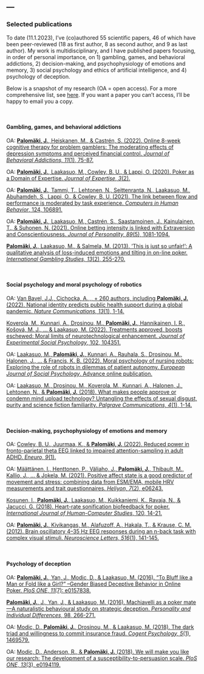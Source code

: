 ---
---

<link rel="stylesheet" href="styles.css" type="text/css">

### Selected publications

To date (11.1.2023), I've (co)authored 55 scientific papers, 46 of which have been peer-reviewed (18 as first author, 8 as second author, and 9 as last author). My work is multidisciplinary, and I have published papers focusing, in order of personal importance, on 1) gambling, games, and behavioral addictions, 2) decision-making, and psychophysiology of emotions and memory, 3) social psychology and ethics of
artificial intelligence, and 4) psychology of deception.

Below is a snapshot of my research (OA = open access). For a more comprehensive list, see <a href="https://scholar.google.com/citations?user=oKOImCYAAAAJ&hl=fi&oi=ao">here</a href>. If you want a paper you can't access, I'll be happy to email you a copy. 

<br>


#### Gambling, games, and behavioral addictions

OA: <a href="https://akjournals.com/view/journals/2006/11/1/article-p75.xml"><b>Palomäki, J.</b>, Heiskanen, M., & Castrén, S. (2022). Online 8-week cognitive therapy for problem gamblers: The moderating effects of depression symptoms and perceived financial control. <i>Journal of Behavioral Addictions, 11</i>(1), 75-87.</a href>

OA: <a href="https://www.journalofexpertise.org/articles/volume3_issue2/JoE_3_2_Palomaki_etal_earlyview.html"><b>Palomäki, J.</b>, Laakasuo, M., Cowley, B. U., & Lappi, O. (2020). Poker as a Domain of Expertise. <i>Journal of Expertise, 3</i>(2).</a href>

OA: <a href="https://www.sciencedirect.com/science/article/pii/S0747563221002144"><b>Palomäki, J.</b>, Tammi, T., Lehtonen, N., Seittenranta, N., Laakasuo, M., Abuhamdeh, S., Lappi, O., & Cowley, B. U. (2021). The link between flow and performance is moderated by task experience. <i>Computers in Human Behavior</i>, 124, 106891.</a href>

OA: <a href="https://onlinelibrary.wiley.com/doi/full/10.1111/jopy.12637"><b>Palomäki, J.</b>, Laakasuo, M., Castrén, S., Saastamoinen, J., Kainulainen, T., & Suhonen, N. (2021). Online betting intensity is linked with Extraversion and Conscientiousness. <i>Journal of Personality, 89</i>(5), 1081-1094.</a href>

<a href="https://www.tandfonline.com/doi/abs/10.1080/14459795.2013.780631?casa_token=Gn3ZKVCWHqcAAAAA:82NEK2SXJcm-nTXfpemxIUPyrmnQxHNGt6dKYfCMlV6VBjFteBkp_vn0CUnVdiu6lBsZAgMMF6rv"><b>Palomäki, J.</b>, Laakasuo, M., & Salmela, M. (2013). ‘This is just so unfair!’: A qualitative analysis of loss-induced emotions and tilting in on-line poker. <i>International Gambling Studies, 13</i>(2), 255-270.</a href>

<br>

#### Social psychology and moral psychology of robotics


OA: <a href="https://www.nature.com/articles/s41467-021-27668-9">Van Bavel, J.J., Cichocka, A.,,, + 260 authors, including <b>Palomäki, J.</b> (2022). National identity predicts public health support during a global pandemic. <i>Nature Communications, 13</i>(1), 1-14.</a href>

<a href="https://www.sciencedirect.com/science/article/pii/S0022103122000701">Koverola, M., Kunnari, A., Drosinou, M., <b>Palomäki, J.</b>, Hannikainen, I. R., Košová, M. J., ... & Laakasuo, M. (2022). Treatments approved, boosts eschewed: Moral limits of neurotechnological enhancement. <i>Journal of Experimental Social Psychology</i>, 102, 104351.</a href>

OA: <a href="https://onlinelibrary.wiley.com/doi/full/10.1002/ejsp.2890">Laakasuo, M., <b>Palomäki, J.</b>, Kunnari, A., Rauhala, S., Drosinou, M., Halonen, J., ... & Francis, K. B. (2022). Moral psychology of nursing robots: Exploring the role of robots in dilemmas of patient autonomy. <i>European Journal of Social Psychology</i>. Advance online publication.</a href>

OA: <a href="https://www.nature.com/articles/s41599-018-0124-6">Laakasuo, M., Drosinou, M., Koverola, M., Kunnari, A., Halonen, J., Lehtonen, N., & <b>Palomäki, J.</b> (2018). What makes people approve or condemn mind upload technology? Untangling the effects of sexual disgust, purity and science fiction familiarity. <i>Palgrave Communications, 4</i>(1), 1-14.</a href>

<br>

#### Decision-making, psychophysiology of emotions and memory

OA: <a href="https://www.ncbi.nlm.nih.gov/pmc/articles/PMC8741145/">Cowley, B. U., Juurmaa, K., & <b>Palomäki, J.</b> (2022). Reduced power in fronto-parietal theta EEG linked to impaired attention-sampling in adult ADHD. <i>Eneuro, 9</i>(1).</a href>

OA: <a href="https://www.sciencedirect.com/science/article/pii/S2405844021003480">Määttänen, I., Henttonen, P., Väliaho, J., <b>Palomäki, J.</b>, Thibault, M., Kallio, J., ... & Jokela, M. (2021). Positive affect state is a good predictor of movement and stress: combining data from ESM/EMA, mobile HRV measurements and trait questionnaires. <i>Heliyon, 7</i>(2), e06243.</a href>

<a href="https://www.sciencedirect.com/science/article/pii/S1071581918303665?casa_token=IbW1KRZM18IAAAAA:KxZocMXN4FMt55zkADZszxDe7gk3CFmQuX5zjzLGa60eWiGC--XK5HRAu2ufkS_w9b6swaGZug">Kosunen, I., <b>Palomäki, J.</b>, Laakasuo, M., Kuikkaniemi, K., Ravaja, N., & Jacucci, G. (2018). Heart-rate sonification biofeedback for poker. <i>International Journal of Human-Computer Studies</i>, 120, 14-21.</a href>

OA: <a href="https://onlinelibrary.wiley.com/doi/full/10.1002/ejsp.2890"><b>Palomäki, J.</b>, Kivikangas, M., Alafuzoff, A., Hakala, T., & Krause, C. M. (2012). Brain oscillatory 4–35 Hz EEG responses during an n-back task with complex visual stimuli. <i>Neuroscience Letters, 516</i>(1), 141-145.</a href>

<br>

#### Psychology of deception

OA: <a href="https://journals.plos.org/plosone/article?id=10.1371/journal.pone.0157838"><b>Palomäki, J.</b>, Yan, J., Modic, D., & Laakasuo, M. (2016). "To Bluff like a Man or Fold like a Girl?" –Gender Biased Deceptive Behavior in Online Poker. <i>PloS ONE, 11</i>(7): e0157838.</a href>

<a href="https://www.sciencedirect.com/science/article/pii/S0191886916302434"><b>Palomäki, J.</b>, J., Yan, J., & Laakasuo, M. (2016). Machiavelli as a poker mate—A naturalistic behavioural study on strategic deception. <i>Personality and Individual Differences</i>, 98, 266-271.</a href>

OA: <a href="https://www.tandfonline.com/doi/full/10.1080/23311908.2018.1469579">Modic, D., <b>Palomäki, J.</b>, Drosinou, M., & Laakasuo, M. (2018). The dark triad and willingness to commit insurance fraud. <i>Cogent Psychology, 5</i>(1), 1469579.</a href>

OA: <a href="https://journals.plos.org/plosone/article?id=10.1371/journal.pone.0194119">Modic, D., Anderson, R., & <b>Palomäki, J.</b> (2018). We will make you like our research: The development of a susceptibility-to-persuasion scale. <i>PloS ONE, 13</i>(3), e0194119.</a href>
